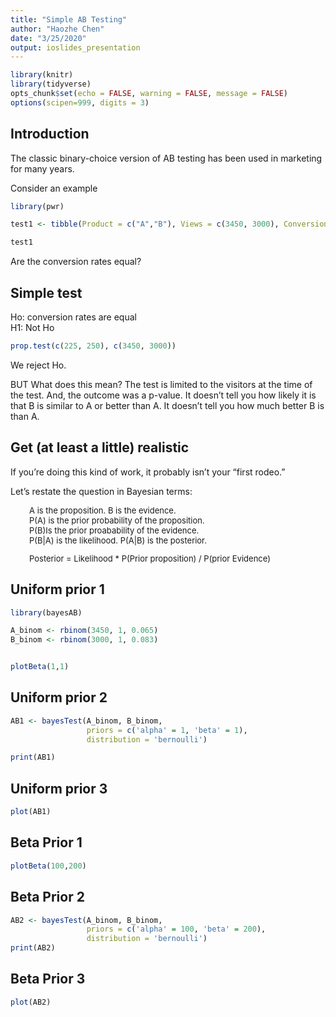 ```yaml
---
title: "Simple AB Testing"
author: "Haozhe Chen"
date: "3/25/2020"
output: ioslides_presentation
---
```


```r
library(knitr)
library(tidyverse)
opts_chunk$set(echo = FALSE, warning = FALSE, message = FALSE)
options(scipen=999, digits = 3)
```

## Introduction {.smaller}

The classic binary-choice version of AB testing has been used in marketing for many years.

Consider an example

```r

library(pwr)

test1 <- tibble(Product = c("A","B"), Views = c(3450, 3000), Conversions = c(225, 250))

test1

```

Are the conversion rates equal?

## Simple test {.smaller}

Ho: conversion rates are equal   
H1: Not Ho  
   
```r

prop.test(c(225, 250), c(3450, 3000))

```

We reject Ho.  
   
BUT What does this mean?  The test is limited to the visitors at the time of the test.  And, the outcome was a p-value.  It doesn't tell you how likely it is that B is similar to A or better than A. It doesn't tell you how much better B is than A.  

## Get (at least a little) realistic {.smaller}

If you're doing this kind of work, it probably isn't your "first rodeo."

Let's restate the question in Bayesian terms:

<div style="margin-left: 30px; font-size: small">

A is the proposition.  B is the evidence.  
P(A) is the prior probability of the proposition.  
P(B)Is the prior proabability of the evidence.  
P(B|A) is the likelihood. 
P(A|B) is the posterior.

Posterior = Likelihood * P(Prior proposition) / P(prior Evidence)  

</div>



## Uniform prior 1 {.smaller}

```r

library(bayesAB)

A_binom <- rbinom(3450, 1, 0.065)
B_binom <- rbinom(3000, 1, 0.083)


plotBeta(1,1)

```

## Uniform prior 2 {.smaller}

```r
AB1 <- bayesTest(A_binom, B_binom,
                 priors = c('alpha' = 1, 'beta' = 1),
                 distribution = 'bernoulli')

print(AB1)

```

## Uniform prior 3 {.smaller}

```r

plot(AB1)

```


## Beta Prior 1 {.smaller}

```r

plotBeta(100,200)

```

## Beta Prior 2

```r

AB2 <- bayesTest(A_binom, B_binom,
                 priors = c('alpha' = 100, 'beta' = 200),
                 distribution = 'bernoulli')
print(AB2)

```

## Beta Prior 3 {.smaller}

```r

plot(AB2)

```
